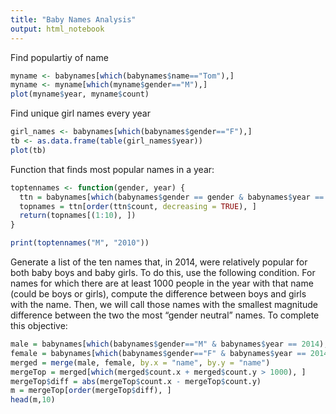 ```yaml
---
title: "Baby Names Analysis"
output: html_notebook
---
```


Find populartiy of name
```r
myname <- babynames[which(babynames$name=="Tom"),]
myname <- myname[which(myname$gender=="M"),]
plot(myname$year, myname$count)
```

Find unique girl names every year

```r
girl_names <- babynames[which(babynames$gender=="F"),]
tb <- as.data.frame(table(girl_names$year))
plot(tb)
```

Function that finds most popular names in a year:
```r
toptennames <- function(gender, year) {
  ttn = babynames[which(babynames$gender == gender & babynames$year == year), ]
  topnames = ttn[order(ttn$count, decreasing = TRUE), ]
  return(topnames[(1:10), ])
}

print(toptennames("M", "2010"))
```

Generate a list of the ten names that, in 2014, were relatively popular for both baby boys and baby girls. To do this, use the following condition. For names for which there are at least 1000 people in the year with that name (could be boys or girls), compute the difference between boys and girls with the name. Then, we will call those names with the smallest magnitude difference between the two the most "gender neutral" names. To complete this objective:

```r
male = babynames[which(babynames$gender=="M" & babynames$year == 2014), ]
female = babynames[which(babynames$gender=="F" & babynames$year == 2014), ]
merged = merge(male, female, by.x = "name", by.y = "name")
mergeTop = merged[which(merged$count.x + merged$count.y > 1000), ]
mergeTop$diff = abs(mergeTop$count.x - mergeTop$count.y)
m = mergeTop[order(mergeTop$diff), ]
head(m,10)
```

